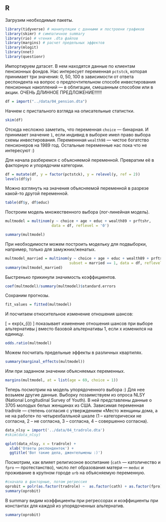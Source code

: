 ## R

Загрузим необходимые пакеты.
```r
library(tidyverse) # манипуляции с данными и построени графиков
library(skimr) # симпатичное summary
library(rio) # чтения .dta файлов
library(margins) # расчет предельных эффектов
library(mlogit)
library(nnet)
library(questionr)
```

Импортируем датасет. 
В нем находятся данные по клиентам пенсионных фондов. 
Нас интересует переменная `pctstck`, которая принимает три значения: 0, 50, 100 в зависимоcти от ответа респондента на вопрос о предпочтительном способе инвестирования пенсионных накоплений — в облигации, смешанным способом или в акции.  ОЧЕНЬ ДЛИННОЕ ПРЕДЛОЖЕНИЕ!!!!!!

```r
df = import("../data/04_pension.dta")
```

Начнем с пристального взгляда на описательные статистки. 
```r
skim(df)
```

Отсюда несложно заметить, что переменная `choice` — бинарная. 
И принимает значение `1`, если индивид в выборке имел право выбора схемы инвестирования. 
Переменнная `wealth98` — чистое богатство пенсионеров на 1989 год. 
Остальные переменные нас пока что не интересуют :)


Для начала разберемся с объясняемой переменной.
Превратим её в факторную и упорядочим категории. 

```r
df = mutate(df, y = factor(pctstck), y = relevel(y, ref = 2)) 
levels(df$y)
```

Можно взглянуть на значения объясняемой переменной в разрезе какой-то другой переменной. 

```r
table(df$y, df$educ)
```

Построим модель множественного выбора (лог-линейная модель). 

```r
multmodel = multinom(y ~ choice + age + educ + wealth89 + prftshr, 
                     data = df, reflevel = '0')

summary(multmodel)
```

При необходимости можем построить модельку для подвыборки, например, только для замужних/женатых.

```r
multmodel_married = multinom(y ~ choice + age + educ + wealth89 + prftshr, 
                             subset = married == 1, data = df, reflevel = '0')
summary(multmodel_married)
```

Быстренько прикинули значимость коэффициентов.

```r
coef(multmodel)/summary(multmodel)$standard.errors
```

Сохраним прогнозы.
```r
fit_values = fitted(multmodel)
```

И посчитаем относительное изменение отношения шансов:

\[
\frac{P(y_{i} = j)}{P(y_{i} = 1)} = exp(x_{i}\beta)
\] 
показывает изменение отношения шансов при выборе альтернативы j вместо базовой альтернативы 1, если x изменился на единицу.

```r
odds.ratio(multmodel) 
```

Можем посчитать предельные эффекты в различных квартилях.
```r
summary(marginal_effects(multmodel))
```

Или при заданном значении объясняемых переменных.
```r
margins(multmodel, at = list(age = 69, choice = 1))
```

Теперь посмотрим на модель упорядоченного выбора :) 
Для нее возьмем другие данные. 
Выборку позаимствуем из опроса NLSY (National Longitudinal Survey of Youth). 
В ней представлены данные о 3705 молодых белых женщинах из США.
Зависимая переменная tradrole — степень согласия с утверждением «Место женщины дома, а не на работе» по четырехбалльной шкале (1 – категорически не согласна, 2 – не согласна, 3 – согласна, 4 – совершенно согласна).

```r
data_nlsy = import('../data/04_tradrole.dta')
#skim(data_nlsy)
```

```r
qplot(data_nlsy, x = tradrole) + 
  xlab('Ответы респонденток') +
  ggtitle('Вот такие дела, джентельмены :)')
```

Посмотрим, как влияет религиозное воспитание (`cath` — католичество и `fpro` — протестанство), число лет образования матери — `meduc` и проживание в крупном городе `urb` на объясняемую переменную.

```r
#сначала в факторные, потом регрессия
oprobit = polr(as.factor(tradrole) ~  as.factor(cath) + as.factor(fpro) + meduc + as.factor(urb), data = data_nlsy, method = "probit", na.action = na.omit)
summary(oprobit)
```

В summary видим коэффициенты при регрессорах и коэффициенты при константах для каждой из упорядоченных альтернатив.

```r
summary(oprobit)
```